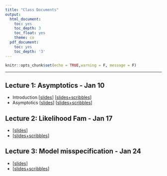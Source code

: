 ```yaml
---
title: "Class Documents"
output:
  html_document:
    toc: yes
    toc_depth: 3
    toc_float: yes
    theme: co
  pdf_document:
    toc: yes
    toc_depth: '3'
---
```


```r
knitr::opts_chunk$set(echo = TRUE,warning = F, message = F)
```

******


## Lecture 1: Asymptotics - Jan 10

* Introduction [[slides](https://drive.google.com/file/d/1qJoUhvt2XmpGsKHTEuSHGMs89AnQKYuS/view?usp=sharing)] [[slides+scribbles](https://drive.google.com/file/d/1FF7Yro15MSFfgyj9g5SDHInZ4Dz5X-lG/view?usp=sharing)]
* Asymptotics [[slides](https://drive.google.com/file/d/1LgGm0KPUD-uJ7yJb9Nvl3HFOSLqmBfG5/view?usp=sharing)] [[slides+scribbles](https://drive.google.com/file/d/1Fw-C9ZKcYRklA165wkKPu_czL9B7UqVS/view?usp=sharing)]


## Lecture 2: Likelihood Fam - Jan 17

* [[slides](https://drive.google.com/file/d/1i3IG2U8GaHgCjQV9h7cuY7CTnL-hPfxI/view?usp=sharing)] 
* [[slides+scribbles](https://drive.google.com/file/d/150kwwQSHC9nRUVu8AkikOlKvJuzhKf8R/view?usp=sharing)]

## Lecture 3: Model misspecification - Jan 24

* [[slides](https://drive.google.com/file/d/1eHPeRJibN_DRIA1ctVu6ekvYZuTxgCYc/view?usp=sharing)]
* [[slides+scribbles](https://drive.google.com/file/d/1u6X5PjcysT-1MSTbteE2i-ytF41Eky4A/view?usp=sharing)]


